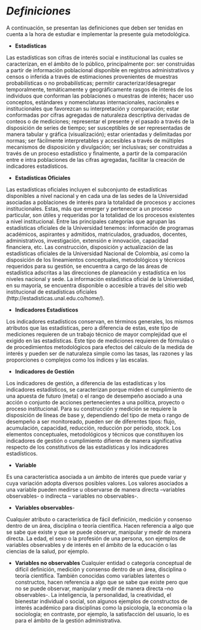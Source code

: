 # ***Definiciones***

A continuación, se presentan las definiciones que deben ser tenidas en cuenta a la hora de estudiar e implementar la presente guía metodológica.

- **Estadísticas**

Las estadísticas son cifras de interés social e institucional las cuales se caracterizan, en el ámbito de lo público, principalmente por: ser construidas a partir de información poblacional disponible en registros administrativos y censos o inferida a través de estimaciones provenientes de muestras probabilísticas o no probabilísticas; permitir caracterizar/desagregar temporalmente, temáticamente y geográficamente rasgos de interés de los individuos que conforman las poblaciones o muestras de interés; hacer uso conceptos, estándares y nomenclaturas internacionales, nacionales e institucionales que favorezcan su interpretación y comparación; estar conformadas por cifras agregadas de naturaleza descriptiva derivadas de conteos o de mediciones; representar el presente y el pasado a través de la disposición de series de tiempo; ser susceptibles de ser representadas de manera tabular y gráfica (visualización); estar orientadas y delimitadas por normas; ser fácilmente interpretables y accesibles a través de múltiples mecanismos de disposición y divulgación; ser inclusivas; ser construidas a través de un proceso estadístico y finalmente, a partir de la comparación entre e intra poblaciones de las cifras agregadas, facilitar la creación de indicadores estadísticos.

- **Estadísticas Oficiales**

Las estadísticas oficiales incluyen el subconjunto de estadísticas disponibles a nivel nacional y en cada una de las sedes de la Universidad asociadas a poblaciones de interés para la totalidad de procesos y acciones institucionales. Estas, más que emerger y pertenecer a un proceso particular, son útiles y requeridas por la totalidad de los procesos existentes a nivel institucional. Entre las principales categorías que agrupan las estadísticas oficiales de la Universidad tenemos: información de programas académicos, aspirantes y admitidos, matriculados, graduados, docentes, administrativos, investigación, extensión e innovación, capacidad financiera, etc. Las construcción, disposición y actualización de las estadísticas oficiales de la Universidad Nacional de Colombia, así como la disposición de los lineamientos conceptuales, metodológicos y técnicos requeridos para su gestión, se encuentra a cargo de las áreas de estadística adscritas a las direcciones de planeación y estadística en los niveles nacional y sede. La información estadística oficial de la Universidad, en su mayoría, se encuentra disponible o accesible a través del sitio web institucional de estadísticas oficiales (http://estadisticas.unal.edu.co/home/).

- **Indicadores Estadísticos**

Los indicadores estadísticos conservan, en términos generales, los mismos atributos que las estadísticas, pero a diferencia de estas, este tipo de mediciones requieren de un trabajo técnico de mayor complejidad que el exigido en las estadísticas. Este tipo de mediciones requieren de fórmulas o de procedimientos metodológicos para efectos del cálculo de la medida de interés y pueden ser de naturaleza simple como las tasas, las razones y las proporciones o complejos como los índices y las escalas.

- **Indicadores de Gestión**

Los indicadores de gestión, a diferencia de las estadísticas y los indicadores estadísticos, se caracterizan porque miden el cumplimiento de una apuesta de futuro (meta) o el rango de desempeño asociado a una acción o conjunto de acciones pertenecientes a una política, proyecto o proceso institucional. Para su construcción y medición se requiere la disposición de líneas de base y, dependiendo del tipo de meta o rango de desempeño a ser monitoreado, pueden ser de diferentes tipos: flujo, acumulación, capacidad, reducción, reducción por periodo, stock. Los elementos conceptuales, metodológicos y técnicos que constituyen los indicadores de gestión o cumplimiento difieren de manera significativa respecto de los constitutivos de las estadísticas y los indicadores estadísticos. 

- **Variable**

Es una característica asociada a un ámbito de interés que puede variar y cuya variación adopta diversos posibles valores. Los valores asociados a una variable pueden medirse u observarse de manera directa       –variables observables- o indirecta – variables no observables-.

- **Variables observables**-

Cualquier atributo o característica de fácil definición, medición y consenso dentro de un área, disciplina o teoría científica. Hacen referencia a algo que se sabe que existe y que se puede observar, manipular y medir de manera directa. La edad, el sexo o la profesión de una persona, son ejemplos de variables observables y de interés en el ámbito de la educación o las ciencias de la salud, por ejemplo.

- **Variables no observables** 
Cualquier entidad o categoría conceptual de difícil definición, medición y consenso dentro de un área, disciplina o teoría científica. También conocidas como variables latentes o constructos, hacen referencia a algo que se sabe que existe pero que no se puede observar, manipular y medir de manera directa –no observables-. La inteligencia, la personalidad, la creatividad, el bienestar individual o social, son algunos ejemplos de constructos de interés académico para disciplinas como la psicología, la economía o la sociología; en contraste, por ejemplo, la satisfacción del usuario, lo es para el ámbito de la gestión administrativa. 
